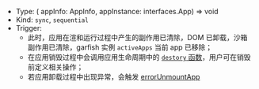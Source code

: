 
- Type: <Highlight> ( appInfo: AppInfo, appInstance: interfaces.App) => void </Highlight>
- Kind: `sync`, `sequential`
- Trigger:
  - 此时，应用在渲和运行过程中产生的副作用已清除，DOM 已卸载，沙箱副作用已清除，garfish 实例 `activeApps` 当前 app 已移除；
  - 在应用销毁过程中会调用应用生命周期中的 [`destory` 函数](../guide/quickStart#2导出-provider-函数)，用户可在销毁前定义相关操作；
  - 若应用卸载过程中出现异常，会触发 [errorUnmountApp](./run.md#errorUnmountApp)
